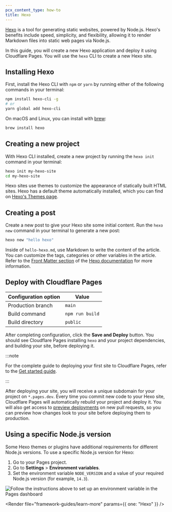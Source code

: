 ```yaml
---
pcx_content_type: how-to
title: Hexo
---
```



[Hexo](https://hexo.io/) is a tool for generating static websites, powered by Node.js. Hexo's benefits include speed, simplicity, and flexibility, allowing it to render Markdown files into static web pages via Node.js.

In this guide, you will create a new Hexo application and deploy it using Cloudflare Pages. You will use the `hexo` CLI to create a new Hexo site.

## Installing Hexo

First, install the Hexo CLI with `npm` or `yarn` by running either of the following commands in your terminal:

```sh
npm install hexo-cli -g
# or
yarn global add hexo-cli
```

On macOS and Linux, you can install with [brew](https://brew.sh/):

```sh
brew install hexo
```

<Render file="tutorials-before-you-start" />

## Creating a new project

With Hexo CLI installed, create a new project by running the `hexo init` command in your terminal:

```sh
hexo init my-hexo-site
cd my-hexo-site
```

Hexo sites use themes to customize the appearance of statically built HTML sites. Hexo has a default theme automatically installed, which you can find on [Hexo's Themes page](https://hexo.io/themes/).

## Creating a post

Create a new post to give your Hexo site some initial content. Run the `hexo new` command in your terminal to generate a new post:

```sh
hexo new "hello hexo"
```

Inside of `hello-hexo.md`, use Markdown to write the content of the article. You can customize the tags, categories or other variables in the article. Refer to the [Front Matter section](https://hexo.io/docs/front-matter) of the [Hexo documentation](https://hexo.io/docs/) for more information.

<Render file="framework-guides/create-github-repository" />

## Deploy with Cloudflare Pages

<Render file="deploy-to-pages-steps-no-preset" />

<div>

| Configuration option | Value           |
| -------------------- | --------------- |
| Production branch    | `main`          |
| Build command        | `npm run build` |
| Build directory      | `public`        |

</div>

After completing configuration, click the **Save and Deploy** button. You should see Cloudflare Pages installing `hexo` and your project dependencies, and building your site, before deploying it.

:::note

For the complete guide to deploying your first site to Cloudflare Pages, refer to the [Get started guide](/pages/get-started/).

:::

After deploying your site, you will receive a unique subdomain for your project on `*.pages.dev`.
Every time you commit new code to your Hexo site, Cloudflare Pages will automatically rebuild your project and deploy it. You will also get access to [preview deployments](/pages/configuration/preview-deployments/) on new pull requests, so you can preview how changes look to your site before deploying them to production.

## Using a specific Node.js version

Some Hexo themes or plugins have additional requirements for different Node.js versions. To use a specific Node.js version for Hexo:

1. Go to your Pages project.
2. Go to **Settings** > **Environment variables**.
3. Set the environment variable `NODE_VERSION` and a value of your required Node.js version (for example, `14.3`).

![Follow the instructions above to set up an environment variable in the Pages dashboard](~/assets/images/pages/framework-guides/node-version-pages.png)

<Render file="framework-guides/learn-more" params={{ one: "Hexo" }} />
